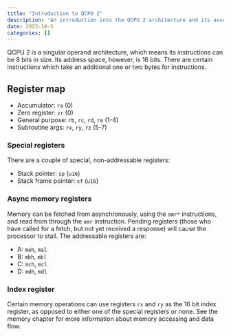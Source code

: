 ```yaml
---
title: "Introduction to QCPU 2"
description: "An introduction into the QCPU 2 architecture and its assembly language."
date: 2023-10-5
categories: []
---
```


QCPU 2 is a singular operand architecture, which means its instructions can be 8 bits in size. Its
address space, however, is 16 bits. There are certain instructions which take an additional one or
two bytes for instructions.

## Register map

- Accumulator: `ra` (0)
- Zero register: `zr` (0)
- General purpose: `rb`, `rc`, `rd`, `re`  (1-4)
- Subroutine args: `rx`, `ry`, `rz` (5-7)

### Special registers

There are a couple of special, non-addressable registers:

- Stack pointer: `sp` (`u16`)
- Stack frame pointer: `sf` (`u16`)


### Async memory registers

Memory can be fetched from asynchronously, using the `amr*` instructions, and read from through the
`amr` instruction. Pending registers (those who have called for a fetch, but not yet received a
response) will cause the processor to stall. The addressable registers are:

- A: `mah`, `mal`
- B: `mbh`, `mbl`
- C: `mch`, `mcl`
- D: `mdh`, `mdl`

### Index register

Certain memory operations can use registers `rx` and `ry` as the 16 bit index register, as opposed
to either one of the special registers or none. See the memory chapter for more information about
memory accessing and data flow.
